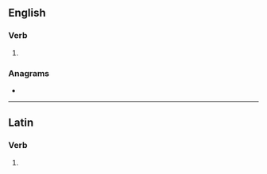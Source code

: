 {{also|condolés}}
==English==

===Verb===
{{head|en|verb form}}

# {{en-third-person singular of|condole}}

===Anagrams===
* {{anagrams|en|cold ones|consoled}}

----

==Latin==

===Verb===
{{la-verb-form|condolēs}}

# {{inflection of|condoleō||2|s|pres|actv|indc|lang=la}}